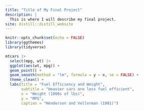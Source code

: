 ```yaml
---
title: "Title of My Final Project"
description: |
  This is where I will describe my final project.
site: distill::distill_website
---
```


```r
knitr::opts_chunk$set(echo = FALSE)
library(ggthemes)
library(tidyverse)
```

```r
mtcars |> 
  select(mpg, wt) |> 
  ggplot(aes(wt, mpg)) +
  geom_point() +
  geom_smooth(method = "lm", formula = y ~ x, se = FALSE) +
  theme_clean() +
  labs(title = "Fuel Efficiency and Weight",
       subtitle = "Heavier cars are less fuel efficient", 
       x = "Weight (1000s of lbs)", 
       y = "MPG", 
       caption = "Henderson and Vellerman (1981)")
```


